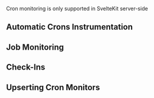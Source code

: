 Cron monitoring is only supported in SvelteKit server-side

## Automatic Crons Instrumentation

<Include name="javascript-crons-automatic-crons-instrumentation.mdx" />

## Job Monitoring

<Include name="javascript-crons-job-monitoring.mdx" />

## Check-Ins

<Include name="javascript-crons-checkins.mdx" />

## Upserting Cron Monitors

<Include name="javascript-crons-upsert.mdx" />

